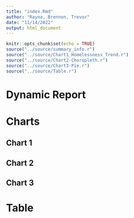 ```yaml
---
title: "index.Rmd"
author: "Rayna, Brennon, Trevor"
date: "11/14/2022"
output: html_document
---
```


```r
knitr::opts_chunk$set(echo = TRUE)
source("../source/summary_info.r")
source("../source/Chart1_Homelessness_Trend.r")
source("../source/Chart2-Choropleth.r")
source("../source/Chart3-Pie.r")
source("../source/Table.r")
```

# Dynamic Report

# Charts
## Chart 1
## Chart 2
## Chart 3

# Table

